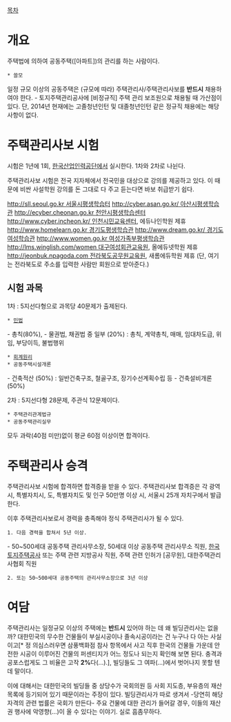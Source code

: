 [[목차]]
= 개요 =
주택법에 의하여 공동주택([아파트])의 관리를 하는 사람이다. 

 * 쓸모
일정 규모 이상의 공동주택은 (규모에 따라) 주택관리사/주택관리사보를 '''반드시''' 채용하여야 한다.
- 토지주택관리공사에 [비정규직] 주택 관리 보조원으로 채용될 때 가산점이 있다. 단, 2014년 현재에는 고졸청년인턴 및 대졸청년인턴 같은 정규직 채용에는 해당사항이 없다.

= 주택관리사보 시험 =
시험은 1년에 1회, [[한국산업인력공단]]에서 실시한다. 1차와 2차로 나뉜다.

주택관리사보 시험은 전국 지자체에서 전국민을 대상으로 강의를 제공하고 있다. 이 때문에 비싼 사설학원 강의를 돈 그대로 다 주고 듣는다면 바보 취급받기 쉽다.

[[http://sll.seoul.go.kr 서울시평생학습터]]
[[http://cyber.asan.go.kr/ 아산시평생학습관]]
[[http://ecyber.cheonan.go.kr 천안시평생학습센터]]
[[http://www.cyber.incheon.kr/ 인천시민교육센터]], 에듀나인학원 제휴
[[http://www.homelearn.go.kr 경기도평생학습관]]
[[http://www.dream.go.kr/ 경기도여성학습관]]
[[http://www.women.go.kr 여성가족부평생학습관]]
[[http://lms.winglish.com/women 대구여성회관교육원]], 올에듀넷학원 제휴
[[http://jeonbuk.npagoda.com 전라북도공무원교육원]], 새롬에듀학원 제휴 (단, 여기는 전라북도로 주소를 입력한 사람만 회원으로 받아준다.)

== 시험 과목 ==
1차 : 5지선다형으로 과목당 40문제가 출제된다.
 * [[민법]]
- 총칙(80%), 
- 물권법, 채권법 중 일부 (20%) : 총칙, 계약총칙, 매매, 임대차도급, 위임, 부당이득, 불법행위
 * [[회계원리]]
 * 공동주택시설개론
- 건축적산 (50%) : 일반건축구조, 철골구조, 장기수선계획수립 등
- 건축설비개론(50%)

2차 : 5지선다형 28문제, 주관식 12문제이다.
 * 주택관리관계법규
 * 공동주택관리실무

모두 과락(40점 미만)없이 평균 60점 이상이면 합격이다.

= 주택관리사 승격 =
주택관리사보 시험에 합격하면 합격증을 받을 수 있다. 주택관리사보 합격증은 각 광역시, 특별자치시, 도, 특별자치도 및 인구 50만명 이상 시, 서울시 25개 자치구에서 발급한다.

이후 주택관리사보로서 경력을 충족해야 정식 주택관리사가 될 수 있다.

 1. 다음 경력을 합쳐서 5년 이상.
- 50~500세대 공동주택 관리사무소장, 50세대 이상 공동주택 관리사무소 직원, [[한국토지주택공사]] 또는 주택 관련 지방공사 직원, 주택 관련 인허가 [공무원], 대한주택관리사협회 직원
 2. 또는 50~500세대 공동주택의 관리사무소장으로 3년 이상

= 여담 =
주택관리사는 일정규모 이상의 주택에는 '''반드시''' 있어야 하는 데 왜 빌딩관리사는 없을까? 대한민국의 무수한 건물들이 부실시공이나 졸속시공이라는 건 누구나 다 아는 사실이고[* 정 의심스러우면 삼풍백화점 참사 항목에서 사고 직후 한국의 건물들 가운데 안전한 시공이 이루어진 건물의 퍼센티지가 어느 정도나 되는지 확인해 보면 된다. 충격과 공포스럽게도 그 비율은 고작 '''2%'''다(...).], 빌딩들도 그 여파(...)에서 벗어나지 못할 텐데 말이다.

이에 대해서는 대한민국의 빌딩들 중 상당수가 국회의원 등 사회 지도층, 부유층의 재산목록에 등기되어 있기 때문이라는 주장이 있다. 빌딩관리사가 따로 생겨서 -당연히 해당 자격의 관련 법률은 국회가 만든다- 주요 건물에 대한 관리가 들어갈 경우, 이들의 재산권 행사에 악영향(...)이 올 수 있다는 이야기. 실로 흠좀무하다.

